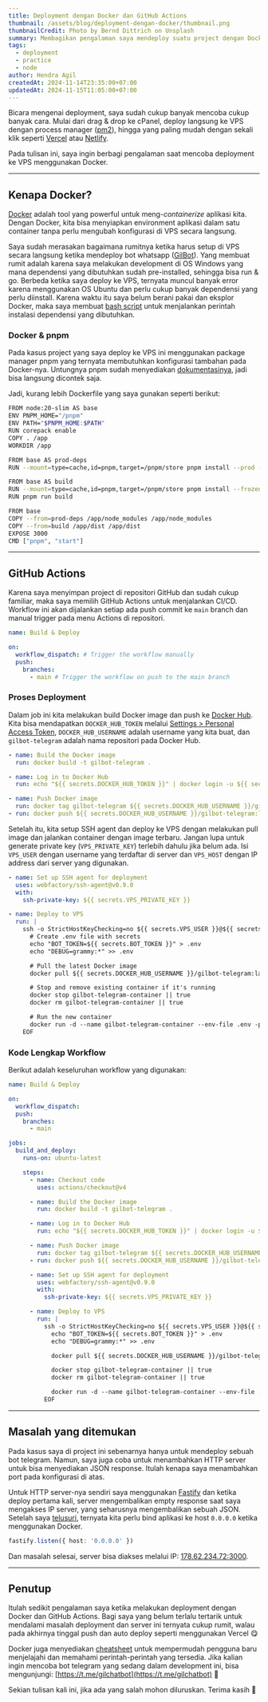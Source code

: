 ```yaml
---
title: Deployment dengan Docker dan GitHub Actions
thumbnail: /assets/blog/deployment-dengan-docker/thumbnail.png
thumbnailCredit: Photo by Bernd Dittrich on Unsplash
summary: Membagikan pengalaman saya mendeploy suatu project dengan Docker dan GitHub Actions.
tags:
  - deployment
  - practice
  - node
author: Hendra Agil
createdAt: 2024-11-14T23:35:00+07:00
updatedAt: 2024-11-15T11:05:00+07:00
---
```


Bicara mengenai deployment, saya sudah cukup banyak mencoba cukup banyak cara. Mulai dari drag & drop ke cPanel, deploy langsung ke VPS dengan process manager ([pm2](https://pm2.keymetrics.io/)), hingga yang paling mudah dengan sekali klik seperti [Vercel](https://vercel.com/) atau [Netlify](https://netlify.com/).

Pada tulisan ini, saya ingin berbagi pengalaman saat mencoba deployment ke VPS menggunakan Docker.

---

## Kenapa Docker?

[Docker](https://www.docker.com/) adalah tool yang powerful untuk meng-_containerize_ aplikasi kita. Dengan Docker, kita bisa menyiapkan environment aplikasi dalam satu container tanpa perlu mengubah konfigurasi di VPS secara langsung.

Saya sudah merasakan bagaimana rumitnya ketika harus setup di VPS secara langsung ketika mendeploy bot whatsapp ([GilBot](https://github.com/hendraaagil/gilbot-whatsapp)). Yang membuat rumit adalah karena saya melakukan development di OS Windows yang mana dependensi yang dibutuhkan sudah pre-installed, sehingga bisa run & go. Berbeda ketika saya deploy ke VPS, ternyata muncul banyak error karena menggunakan OS Ubuntu dan perlu cukup banyak dependensi yang perlu diinstall. Karena waktu itu saya belum berani pakai dan eksplor Docker, maka saya membuat [bash script](https://github.com/hendraaagil/gilbot-whatsapp/blob/main/install.sh) untuk menjalankan perintah instalasi dependensi yang dibutuhkan.

### Docker & pnpm

Pada kasus project yang saya deploy ke VPS ini menggunakan package manager pnpm yang ternyata membutuhkan konfigurasi tambahan pada Docker-nya. Untungnya pnpm sudah menyediakan [dokumentasinya](https://pnpm.io/docker), jadi bisa langsung dicontek saja.

Jadi, kurang lebih Dockerfile yang saya gunakan seperti berikut:

```sh
FROM node:20-slim AS base
ENV PNPM_HOME="/pnpm"
ENV PATH="$PNPM_HOME:$PATH"
RUN corepack enable
COPY . /app
WORKDIR /app

FROM base AS prod-deps
RUN --mount=type=cache,id=pnpm,target=/pnpm/store pnpm install --prod --frozen-lockfile

FROM base AS build
RUN --mount=type=cache,id=pnpm,target=/pnpm/store pnpm install --frozen-lockfile
RUN pnpm run build

FROM base
COPY --from=prod-deps /app/node_modules /app/node_modules
COPY --from=build /app/dist /app/dist
EXPOSE 3000
CMD ["pnpm", "start"]
```

---

## GitHub Actions

Karena saya menyimpan project di repositori GitHub dan sudah cukup familiar, maka saya memilih GitHub Actions untuk menjalankan CI/CD. Workflow ini akan dijalankan setiap ada push commit ke `main` branch dan manual trigger pada menu Actions di repositori.

```yaml
name: Build & Deploy

on:
  workflow_dispatch: # Trigger the workflow manually
  push:
    branches:
      - main # Trigger the workflow on push to the main branch
```

### Proses Deployment

Dalam job ini kita melakukan build Docker image dan push ke [Docker Hub](https://hub.docker.com/). Kita bisa mendapatkan `DOCKER_HUB_TOKEN` melalui [Settings > Personal Access Token](https://app.docker.com/settings/personal-access-tokens), `DOCKER_HUB_USERNAME` adalah username yang kita buat, dan `gilbot-telegram` adalah nama repositori pada Docker Hub.

```yaml
- name: Build the Docker image
  run: docker build -t gilbot-telegram .

- name: Log in to Docker Hub
  run: echo "${{ secrets.DOCKER_HUB_TOKEN }}" | docker login -u ${{ secrets.DOCKER_HUB_USERNAME }} --password-stdin

- name: Push Docker image
  run: docker tag gilbot-telegram ${{ secrets.DOCKER_HUB_USERNAME }}/gilbot-telegram:latest
- run: docker push ${{ secrets.DOCKER_HUB_USERNAME }}/gilbot-telegram:latest
```

Setelah itu, kita setup SSH agent dan deploy ke VPS dengan melakukan pull image dan jalankan container dengan image terbaru. Jangan lupa untuk generate private key (`VPS_PRIVATE_KEY`) terlebih dahulu jika belum ada. Isi `VPS_USER` dengan username yang terdaftar di server dan `VPS_HOST` dengan IP address dari server yang digunakan.

```yaml
- name: Set up SSH agent for deployment
  uses: webfactory/ssh-agent@v0.9.0
  with:
    ssh-private-key: ${{ secrets.VPS_PRIVATE_KEY }}

- name: Deploy to VPS
  run: |
    ssh -o StrictHostKeyChecking=no ${{ secrets.VPS_USER }}@${{ secrets.VPS_HOST }} << 'EOF'
      # Create .env file with secrets
      echo "BOT_TOKEN=${{ secrets.BOT_TOKEN }}" > .env
      echo "DEBUG=grammy:*" >> .env

      # Pull the latest Docker image
      docker pull ${{ secrets.DOCKER_HUB_USERNAME }}/gilbot-telegram:latest

      # Stop and remove existing container if it's running
      docker stop gilbot-telegram-container || true
      docker rm gilbot-telegram-container || true

      # Run the new container
      docker run -d --name gilbot-telegram-container --env-file .env -p 3000:3000 ${{ secrets.DOCKER_HUB_USERNAME }}/gilbot-telegram:latest
    EOF
```

### Kode Lengkap Workflow

Berikut adalah keseluruhan workflow yang digunakan:

```yaml
name: Build & Deploy

on:
  workflow_dispatch:
  push:
    branches:
      - main

jobs:
  build_and_deploy:
    runs-on: ubuntu-latest

    steps:
      - name: Checkout code
        uses: actions/checkout@v4

      - name: Build the Docker image
        run: docker build -t gilbot-telegram .

      - name: Log in to Docker Hub
        run: echo "${{ secrets.DOCKER_HUB_TOKEN }}" | docker login -u ${{ secrets.DOCKER_HUB_USERNAME }} --password-stdin

      - name: Push Docker image
        run: docker tag gilbot-telegram ${{ secrets.DOCKER_HUB_USERNAME }}/gilbot-telegram:latest
      - run: docker push ${{ secrets.DOCKER_HUB_USERNAME }}/gilbot-telegram:latest

      - name: Set up SSH agent for deployment
        uses: webfactory/ssh-agent@v0.9.0
        with:
          ssh-private-key: ${{ secrets.VPS_PRIVATE_KEY }}

      - name: Deploy to VPS
        run: |
          ssh -o StrictHostKeyChecking=no ${{ secrets.VPS_USER }}@${{ secrets.VPS_HOST }} << 'EOF'
            echo "BOT_TOKEN=${{ secrets.BOT_TOKEN }}" > .env
            echo "DEBUG=grammy:*" >> .env

            docker pull ${{ secrets.DOCKER_HUB_USERNAME }}/gilbot-telegram:latest

            docker stop gilbot-telegram-container || true
            docker rm gilbot-telegram-container || true

            docker run -d --name gilbot-telegram-container --env-file .env -p 3000:3000 ${{ secrets.DOCKER_HUB_USERNAME }}/gilbot-telegram:latest
          EOF
```

---

## Masalah yang ditemukan

Pada kasus saya di project ini sebenarnya hanya untuk mendeploy sebuah bot telegram. Namun, saya juga coba untuk menambahkan HTTP server untuk bisa menyediakan JSON response. Itulah kenapa saya menambahkan port pada konfigurasi di atas.

Untuk HTTP server-nya sendiri saya menggunakan [Fastify](https://fastify.dev/) dan ketika deploy pertama kali, server mengembalikan empty response saat saya mengakses IP server, yang seharusnya mengembalikan sebuah JSON. Setelah saya [telusuri](https://stackoverflow.com/a/52525832/12078166), ternyata kita perlu bind aplikasi ke host `0.0.0.0` ketika menggunakan Docker.

```ts
fastify.listen({ host: '0.0.0.0' })
```

Dan masalah selesai, server bisa diakses melalui IP: [178.62.234.72:3000](http://178.62.234.72:3000/).

---

## Penutup

Itulah sedikit pengalaman saya ketika melakukan deployment dengan Docker dan GitHub Actions. Bagi saya yang belum terlalu tertarik untuk mendalami masalah deployment dan server ini ternyata cukup rumit, walau pada akhirnya tinggal push dan auto deploy seperti menggunakan Vercel 😋

Docker juga menyediakan [cheatsheet](https://docs.docker.com/get-started/docker_cheatsheet.pdf) untuk mempermudah pengguna baru menjelajahi dan memahami perintah-perintah yang tersedia. Jika kalian ingin mencoba bot telegram yang sedang dalam development ini, bisa mengunjungi: [https://t.me/gilchatbot](https://t.me/gilchatbot) 🤘

Sekian tulisan kali ini, jika ada yang salah mohon diluruskan. Terima kasih 🙏

